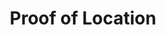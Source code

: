 ---
id: proof-of-location
title: Proof of Location
sidebar_label: Proof of Location
slug: /proof-of-location
---
